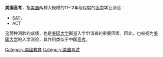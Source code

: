 '''美国高考'''，指[[美国|美国]]两种大规模的11-12年级程度的[[高中|高中]]学业测验：

* [[SAT|SAT]]，
* ACT

这两种测验的成绩，也是[[美国|美国]][[大学|大学]]衡量入学申请者的重要因素。因此，也被视为[[美国|美国]][[大学|大学]]的入学测验，其作用类似于中国[[普通高等学校招生全国统一考试|高考]]。

{{edu-stub}}

[[Category:美國教育|Category:美國教育]]
[[Category:美国考试|Category:美国考试]]